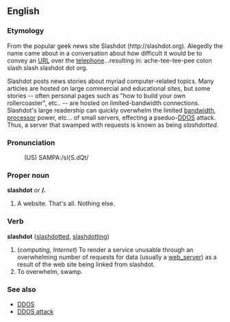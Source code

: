 ==English==

===Etymology===
From the popular geek news site Slashdot (http://slashdot.org).  Alegedly the name came about in a conversation about how difficult it would be to convey an [[URL]] over the [[telephone]]...resulting in: ache-tee-tee-pee colon slash slash slashdot dot org.

Slashdot posts news stories about myriad computer-related topics.  Many articles are hosted on large commercial and educational sites, but some stories -- often personal pages such as "how to build your own rollercoaster", etc.. -- are hosted on limited-bandwidth connections.  Slashdot's large readership can quickly overwhelm the limited [[bandwidth]], [[processor]] power, etc... of small servers, effecting a pseduo-[[DDOS]] attack.  Thus, a server that swamped with requests is known as being ''slashdotted''.

===Pronunciation===
:(US) SAMPA:/sl{S.dQt/

===Proper noun===
'''slashdot''' or '''/.'''
#A website. That's all. Nothing else.

===Verb===
'''slashdot''' ([[slashdotted]], [[slashdotting]])
# (''computing'', ''Internet'') To render a service unusable through an overwhelming number of requests for data (usually a [[web_server]]) as a result of the web site being linked from slashdot.
# To overwhelm, swamp.

===See also===
*[[DDOS]]
*[[DDOS attack]]